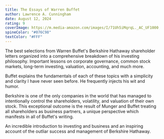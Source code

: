 ```yaml
---
title: The Essays of Warren Buffet
author: Lawrence A. Cunningham
date: August 12, 2024
rating: 9
coverImage: https://m.media-amazon.com/images/I/71Uh5iMqrqL._AC_UF1000,1000_QL80_.jpg
spineColor: "#076C98"
textColor: "#FFF"
---
```


The best selections from Warren Buffet's Berkshire Hathaway shareholder letters organized into a comprehensive breakdown of his investing philosophy. Important lessons on corporate governance, common stock markets, long-term investing, valuation, accounting, and much more.

Buffet explains the fundamentals of each of these topics with a simplicity and clarity I have never seen before. He frequently injects his wit and humor.

Berkshire is one of the only companies in the world that has managed to intentionally control the shareholders, volatility, and valuation of their own stock. This exceptional outcome is the result of Munger and Buffet treating all shareholders as business partners, a unique perspective which manifests in all of Buffet's writing.

An incredible introduction to investing and business and an inspiring account of the outliar success and management of Berkshire Hathaway.
